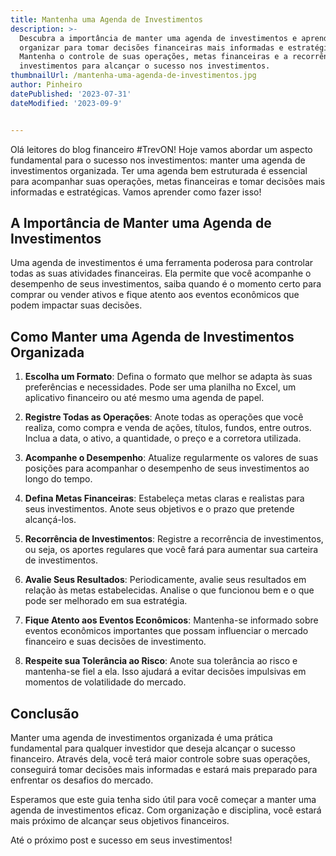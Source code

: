 ```yaml
---
title: Mantenha uma Agenda de Investimentos
description: >-
  Descubra a importância de manter uma agenda de investimentos e aprenda como se
  organizar para tomar decisões financeiras mais informadas e estratégicas.
  Mantenha o controle de suas operações, metas financeiras e a recorrência de
  investimentos para alcançar o sucesso nos investimentos.
thumbnailUrl: /mantenha-uma-agenda-de-investimentos.jpg
author: Pinheiro
datePublished: '2023-07-31'
dateModified: '2023-09-9'


---
```


Olá leitores do blog financeiro #TrevON! Hoje vamos abordar um aspecto fundamental para o sucesso nos investimentos: manter uma agenda de investimentos organizada. Ter uma agenda bem estruturada é essencial para acompanhar suas operações, metas financeiras e tomar decisões mais informadas e estratégicas. Vamos aprender como fazer isso!

## A Importância de Manter uma Agenda de Investimentos

Uma agenda de investimentos é uma ferramenta poderosa para controlar todas as suas atividades financeiras. Ela permite que você acompanhe o desempenho de seus investimentos, saiba quando é o momento certo para comprar ou vender ativos e fique atento aos eventos econômicos que podem impactar suas decisões.

## Como Manter uma Agenda de Investimentos Organizada

1. **Escolha um Formato**: Defina o formato que melhor se adapta às suas preferências e necessidades. Pode ser uma planilha no Excel, um aplicativo financeiro ou até mesmo uma agenda de papel.

2. **Registre Todas as Operações**: Anote todas as operações que você realiza, como compra e venda de ações, títulos, fundos, entre outros. Inclua a data, o ativo, a quantidade, o preço e a corretora utilizada.

3. **Acompanhe o Desempenho**: Atualize regularmente os valores de suas posições para acompanhar o desempenho de seus investimentos ao longo do tempo.

4. **Defina Metas Financeiras**: Estabeleça metas claras e realistas para seus investimentos. Anote seus objetivos e o prazo que pretende alcançá-los.

5. **Recorrência de Investimentos**: Registre a recorrência de investimentos, ou seja, os aportes regulares que você fará para aumentar sua carteira de investimentos.

6. **Avalie Seus Resultados**: Periodicamente, avalie seus resultados em relação às metas estabelecidas. Analise o que funcionou bem e o que pode ser melhorado em sua estratégia.

7. **Fique Atento aos Eventos Econômicos**: Mantenha-se informado sobre eventos econômicos importantes que possam influenciar o mercado financeiro e suas decisões de investimento.

8. **Respeite sua Tolerância ao Risco**: Anote sua tolerância ao risco e mantenha-se fiel a ela. Isso ajudará a evitar decisões impulsivas em momentos de volatilidade do mercado.

## Conclusão

Manter uma agenda de investimentos organizada é uma prática fundamental para qualquer investidor que deseja alcançar o sucesso financeiro. Através dela, você terá maior controle sobre suas operações, conseguirá tomar decisões mais informadas e estará mais preparado para enfrentar os desafios do mercado.

Esperamos que este guia tenha sido útil para você começar a manter uma agenda de investimentos eficaz. Com organização e disciplina, você estará mais próximo de alcançar seus objetivos financeiros.

Até o próximo post e sucesso em seus investimentos!

